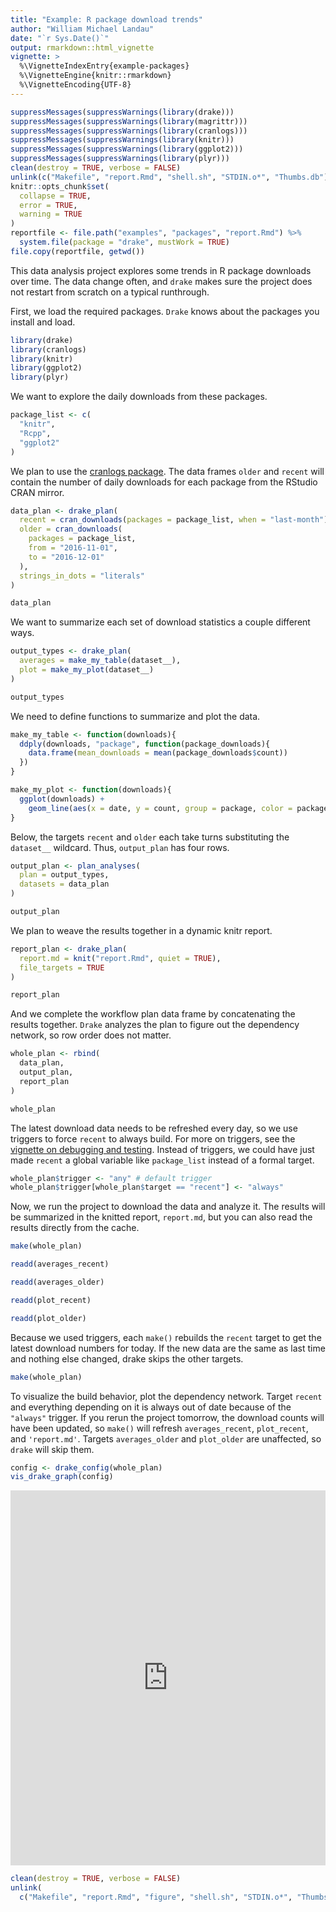 ```yaml
---
title: "Example: R package download trends"
author: "William Michael Landau"
date: "`r Sys.Date()`"
output: rmarkdown::html_vignette
vignette: >
  %\VignetteIndexEntry{example-packages}
  %\VignetteEngine{knitr::rmarkdown}
  %\VignetteEncoding{UTF-8}
---
```


```r
suppressMessages(suppressWarnings(library(drake)))
suppressMessages(suppressWarnings(library(magrittr)))
suppressMessages(suppressWarnings(library(cranlogs)))
suppressMessages(suppressWarnings(library(knitr)))
suppressMessages(suppressWarnings(library(ggplot2)))
suppressMessages(suppressWarnings(library(plyr)))
clean(destroy = TRUE, verbose = FALSE)
unlink(c("Makefile", "report.Rmd", "shell.sh", "STDIN.o*", "Thumbs.db"))
knitr::opts_chunk$set(
  collapse = TRUE,
  error = TRUE,
  warning = TRUE
)
reportfile <- file.path("examples", "packages", "report.Rmd") %>%
  system.file(package = "drake", mustWork = TRUE)
file.copy(reportfile, getwd())
```

This data analysis project explores some trends in R package downloads over time.
The data change often, and `drake` makes sure the project does not restart from scratch
on a typical runthrough. 

First, we load the required packages. `Drake` knows about the packages you install and load.

```r
library(drake)
library(cranlogs)
library(knitr)
library(ggplot2)
library(plyr)
```

We want to explore the daily downloads from these packages.

```r
package_list <- c(
  "knitr",
  "Rcpp",
  "ggplot2"
)
```

We plan to use the [cranlogs package](https://github.com/metacran/cranlogs).
The data frames `older` and `recent` will
contain the number of daily downloads for each package
from the RStudio CRAN mirror.

```r
data_plan <- drake_plan(
  recent = cran_downloads(packages = package_list, when = "last-month"),
  older = cran_downloads(
    packages = package_list,
    from = "2016-11-01",
    to = "2016-12-01"
  ),
  strings_in_dots = "literals"
)

data_plan
```

We want to summarize each set of
download statistics a couple different ways.

```r
output_types <- drake_plan(
  averages = make_my_table(dataset__),
  plot = make_my_plot(dataset__)
)

output_types
```


We need to define functions to summarize
and plot the data.

```r
make_my_table <- function(downloads){
  ddply(downloads, "package", function(package_downloads){
    data.frame(mean_downloads = mean(package_downloads$count))
  })
}

make_my_plot <- function(downloads){
  ggplot(downloads) +
    geom_line(aes(x = date, y = count, group = package, color = package))
}
```

Below, the targets `recent` and `older`
each take turns substituting the `dataset__` wildcard.
Thus, `output_plan` has four rows.

```r
output_plan <- plan_analyses(
  plan = output_types,
  datasets = data_plan
)

output_plan
```

We plan to weave the results together
in a dynamic knitr report.

```r
report_plan <- drake_plan(
  report.md = knit("report.Rmd", quiet = TRUE),
  file_targets = TRUE
)

report_plan
```

And we complete the workflow plan data frame by
concatenating the results together.
`Drake` analyzes the plan to figure out the dependency network,
so row order does not matter.


```r
whole_plan <- rbind(
  data_plan,
  output_plan,
  report_plan
)

whole_plan
```

The latest download data needs to be refreshed every day, so we use
triggers to force `recent` to always build.
For more on triggers, see the [vignette on debugging and testing](https://github.com/wlandau-lilly/drake/blob/master/vignettes/debug.Rmd).
Instead of triggers, we could have just made `recent` a global variable
like `package_list` instead of a formal target.

```r
whole_plan$trigger <- "any" # default trigger
whole_plan$trigger[whole_plan$target == "recent"] <- "always"
```

Now, we run the project to download the data and analyze it.
The results will be summarized in the knitted report, `report.md`,
but you can also read the results directly from the cache.

```r
make(whole_plan)

readd(averages_recent)

readd(averages_older)

readd(plot_recent)

readd(plot_older)
```

Because we used triggers, each `make()` rebuilds the `recent`
target to get the latest download numbers for today.
If the new data are the same as last time 
and nothing else changed,
drake skips the other targets.

```r
make(whole_plan)
```

To visualize the build behavior, plot the dependency network.
Target `recent` and everything depending on it is always
out of date because of the `"always"` trigger.
If you rerun the project tomorrow,
the download counts will have been updated, so `make()`
will refresh `averages_recent`, `plot_recent`, and
`'report.md'`. Targets `averages_older` and `plot_older`
are unaffected, so `drake` will skip them.

```r
config <- drake_config(whole_plan)
vis_drake_graph(config)
```

<iframe
src = "https://cdn.rawgit.com/wlandau-lilly/drake/838afe71/images/packages.html"
width = "100%" height = "600px" allowtransparency="true"
style="border: none; box-shadow: none">
</iframe>

```r
clean(destroy = TRUE, verbose = FALSE)
unlink(
  c("Makefile", "report.Rmd", "figure", "shell.sh", "STDIN.o*", "Thumbs.db"))
```

